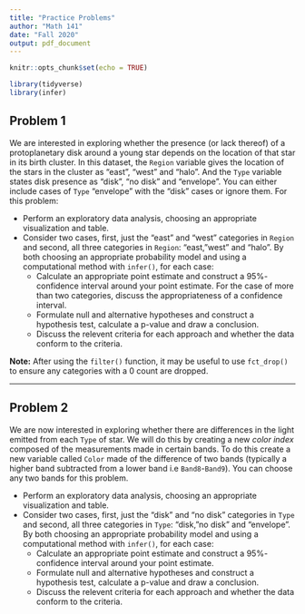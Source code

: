 ```yaml
---
title: "Practice Problems"
author: "Math 141"
date: "Fall 2020"
output: pdf_document
---
```


```r
knitr::opts_chunk$set(echo = TRUE)

library(tidyverse)
library(infer)
```


## Problem 1

We are interested in exploring whether the presence (or lack thereof) of a protoplanetary disk around a young star depends on the location of that star in its birth cluster.  In this dataset, the `Region` variable gives the location of the stars in the cluster as "east", "west" and "halo". And the `Type` variable states disk presence as "disk", "no disk" and "envelope".  You can either include cases of `Type` "envelope" with the "disk" cases or ignore them.  For this problem:

  * Perform an exploratory data analysis, choosing an appropriate visualization and table.
  * Consider two cases, first, just the "east" and "west" categories in `Region` and second, all three categories in `Region`: "east, "west" and "halo".  By both choosing an appropriate probability model and using a computational method with `infer()`, for each case:
      + Calculate an appropriate point estimate and construct a $95\%$-confidence interval around your point estimate.  For the case of more than two categories, discuss the appropriateness of a confidence interval.
      + Formulate null and alternative hypotheses and construct a hypothesis test, calculate a p-value and draw a conclusion.
      + Discuss the relevent criteria for each approach and whether the data conform to the criteria.

**Note:** After using the `filter()` function, it may be useful to use `fct_drop()` to ensure any categories with a 0 count are dropped.

*****************************************************************************************

## Problem 2

We are now interested in exploring whether there are differences in the light emitted from each `Type` of star.  We will do this by creating a new *color index* composed of the measurements made in certain bands.  To do this create a new variable called `Color` made of the difference of two bands (typically a higher band subtracted from a lower band i.e `Band8`-`Band9`).  You can choose any two bands for this problem. 
 
  * Perform an exploratory data analysis, choosing an appropriate visualization and table.
  * Consider two cases, first, just the "disk" and "no disk" categories in `Type` and second, all three categories in `Type`: "disk, "no disk" and "envelope".  By both choosing an appropriate probability model and using a computational method with `infer()`, for each case:
      + Calculate an appropriate point estimate and construct a $95\%$-confidence interval around your point estimate.
      + Formulate null and alternative hypotheses and construct a hypothesis test, calculate a p-value and draw a conclusion.
      + Discuss the relevent criteria for each approach and whether the data conform to the criteria.





